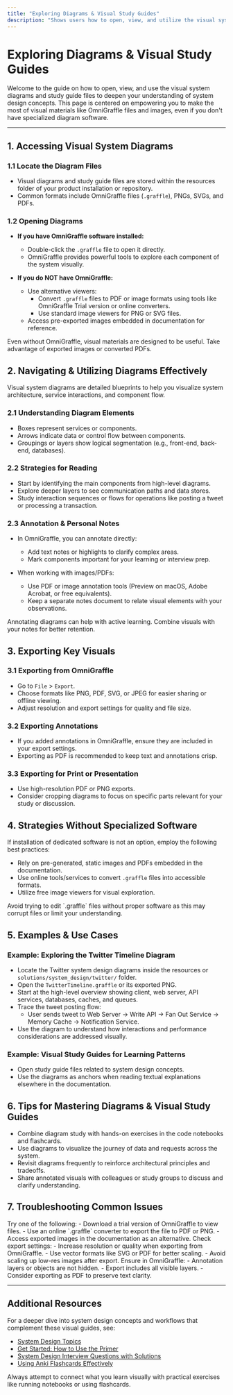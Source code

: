 ```yaml
---
title: "Exploring Diagrams & Visual Study Guides"
description: "Shows users how to open, view, and utilize the visual system diagrams (OmniGraffle/study guide files and images) to deepen conceptual understanding. Includes strategies for reading, annotating, or exporting key visuals—even if users do not have specialized diagram software."
---
```


# Exploring Diagrams & Visual Study Guides

Welcome to the guide on how to open, view, and use the visual system diagrams and study guide files to deepen your understanding of system design concepts. This page is centered on empowering you to make the most of visual materials like OmniGraffle files and images, even if you don't have specialized diagram software.

---

## 1. Accessing Visual System Diagrams

### 1.1 Locate the Diagram Files
- Visual diagrams and study guide files are stored within the resources folder of your product installation or repository.
- Common formats include OmniGraffle files (`.graffle`), PNGs, SVGs, and PDFs.

### 1.2 Opening Diagrams
- **If you have OmniGraffle software installed:**
  - Double-click the `.graffle` file to open it directly.
  - OmniGraffle provides powerful tools to explore each component of the system visually.

- **If you do NOT have OmniGraffle:**
  - Use alternative viewers:
    - Convert `.graffle` files to PDF or image formats using tools like OmniGraffle Trial version or online converters.
    - Use standard image viewers for PNG or SVG files.
  - Access pre-exported images embedded in documentation for reference.

<Note>
Even without OmniGraffle, visual materials are designed to be useful. Take advantage of exported images or converted PDFs.
</Note>

## 2. Navigating & Utilizing Diagrams Effectively

Visual system diagrams are detailed blueprints to help you visualize system architecture, service interactions, and component flow.

### 2.1 Understanding Diagram Elements
- Boxes represent services or components.
- Arrows indicate data or control flow between components.
- Groupings or layers show logical segmentation (e.g., front-end, back-end, databases).

### 2.2 Strategies for Reading
- Start by identifying the main components from high-level diagrams.
- Explore deeper layers to see communication paths and data stores.
- Study interaction sequences or flows for operations like posting a tweet or processing a transaction.

### 2.3 Annotation & Personal Notes
- In OmniGraffle, you can annotate directly:
  - Add text notes or highlights to clarify complex areas.
  - Mark components important for your learning or interview prep.

- When working with images/PDFs:
  - Use PDF or image annotation tools (Preview on macOS, Adobe Acrobat, or free equivalents).
  - Keep a separate notes document to relate visual elements with your observations.

<Tip>
Annotating diagrams can help with active learning. Combine visuals with your notes for better retention.
</Tip>

## 3. Exporting Key Visuals

### 3.1 Exporting from OmniGraffle
- Go to `File` > `Export`.
- Choose formats like PNG, PDF, SVG, or JPEG for easier sharing or offline viewing.
- Adjust resolution and export settings for quality and file size.

### 3.2 Exporting Annotations
- If you added annotations in OmniGraffle, ensure they are included in your export settings.
- Exporting as PDF is recommended to keep text and annotations crisp.

### 3.3 Exporting for Print or Presentation
- Use high-resolution PDF or PNG exports.
- Consider cropping diagrams to focus on specific parts relevant for your study or discussion.

## 4. Strategies Without Specialized Software

If installation of dedicated software is not an option, employ the following best practices:

- Rely on pre-generated, static images and PDFs embedded in the documentation.
- Use online tools/services to convert `.graffle` files into accessible formats.
- Utilize free image viewers for visual exploration.

<Warning>
Avoid trying to edit `.graffle` files without proper software as this may corrupt files or limit your understanding.
</Warning>

## 5. Examples & Use Cases

### Example: Exploring the Twitter Timeline Diagram
- Locate the Twitter system design diagrams inside the resources or `solutions/system_design/twitter/` folder.
- Open the `TwitterTimeline.graffle` or its exported PNG.
- Start at the high-level overview showing client, web server, API services, databases, caches, and queues.
- Trace the tweet posting flow:
  - User sends tweet to Web Server → Write API → Fan Out Service → Memory Cache → Notification Service.
- Use the diagram to understand how interactions and performance considerations are addressed visually.

### Example: Visual Study Guides for Learning Patterns
- Open study guide files related to system design concepts.
- Use the diagrams as anchors when reading textual explanations elsewhere in the documentation.

## 6. Tips for Mastering Diagrams & Visual Study Guides

- Combine diagram study with hands-on exercises in the code notebooks and flashcards.
- Use diagrams to visualize the journey of data and requests across the system.
- Revisit diagrams frequently to reinforce architectural principles and tradeoffs.
- Share annotated visuals with colleagues or study groups to discuss and clarify understanding.

## 7. Troubleshooting Common Issues

<AccordionGroup title="Troubleshooting Diagram Access and Usage">
<Accordion title="I cannot open .graffle files on my machine">
Try one of the following:
- Download a trial version of OmniGraffle to view files.
- Use an online `.graffle` converter to export the file to PDF or PNG.
- Access exported images in the documentation as an alternative.
</Accordion>
<Accordion title="Exported diagrams are low-quality or blurry">
Check export settings:
- Increase resolution or quality when exporting from OmniGraffle.
- Use vector formats like SVG or PDF for better scaling.
- Avoid scaling up low-res images after export.
</Accordion>
<Accordion title="Annotations are not visible in exports">
Ensure in OmniGraffle:
- Annotation layers or objects are not hidden.
- Export includes all visible layers.
- Consider exporting as PDF to preserve text clarity.
</Accordion>
</AccordionGroup>

---

## Additional Resources

For a deeper dive into system design concepts and workflows that complement these visual guides, see:

- [System Design Topics](https://github.com/donnemartin/system-design-primer#index-of-system-design-topics)
- [Get Started: How to Use the Primer](https://github.com/donnemartin/system-design-primer/blob/main/getting-started/feature_workflows/quickstart_workflow.md)
- [System Design Interview Questions with Solutions](https://github.com/donnemartin/system-design-primer#system-design-interview-questions-with-solutions)
- [Using Anki Flashcards Effectively](https://github.com/donnemartin/system-design-primer/blob/main/guides/core-study-workflows/using-anki-flashcards-effectively.md)

<Tip>
Always attempt to connect what you learn visually with practical exercises like running notebooks or using flashcards.
</Tip>